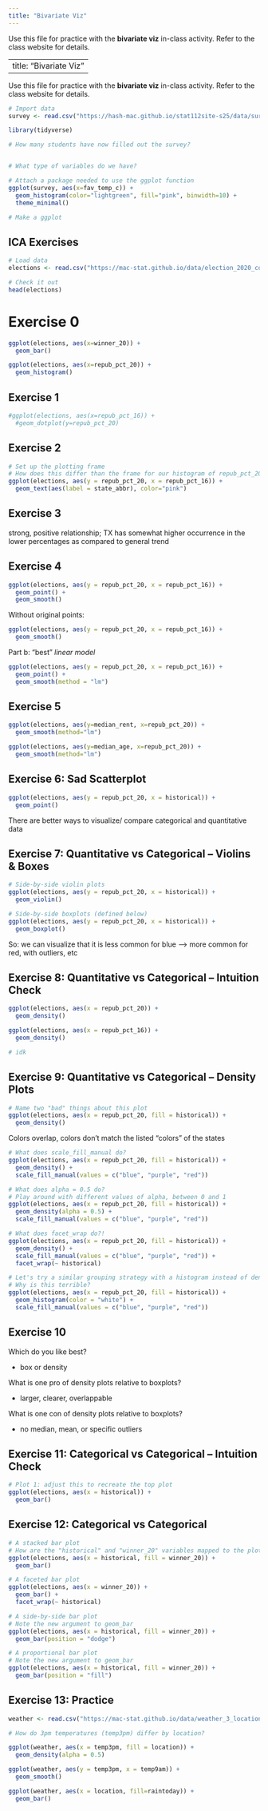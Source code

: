 ```yaml
---
title: "Bivariate Viz"
---
```


Use this file for practice with the **bivariate viz** in-class activity.  Refer to the class website for details.


---
title: "Bivariate Viz"
---

Use this file for practice with the **bivariate viz** in-class activity.  Refer to the class website for details.

```r
# Import data
survey <- read.csv("https://hash-mac.github.io/stat112site-s25/data/survey.csv")

library(tidyverse)

# How many students have now filled out the survey?


# What type of variables do we have?
```

```r
# Attach a package needed to use the ggplot function
ggplot(survey, aes(x=fav_temp_c)) +
  geom_histogram(color="lightgreen", fill="pink", binwidth=10) +
  theme_minimal() 

# Make a ggplot
```

## ICA Exercises

```r
# Load data
elections <- read.csv("https://mac-stat.github.io/data/election_2020_county.csv")

# Check it out
head(elections)
```

# Exercise 0

```r
ggplot(elections, aes(x=winner_20)) +
  geom_bar()
```

```r
ggplot(elections, aes(x=repub_pct_20)) +
  geom_histogram()
```

## Exercise 1
```r
#ggplot(elections, aes(x=repub_pct_16)) +
  #geom_dotplot(y=repub_pct_20)
```

## Exercise 2

```r
# Set up the plotting frame
# How does this differ than the frame for our histogram of repub_pct_20 alone?
ggplot(elections, aes(y = repub_pct_20, x = repub_pct_16)) +
  geom_text(aes(label = state_abbr), color="pink")

```

## Exercise 3

strong, positive relationship; TX has somewhat higher occurrence in the lower percentages as compared to general trend

## Exercise 4

```r
ggplot(elections, aes(y = repub_pct_20, x = repub_pct_16)) +
  geom_point() +
  geom_smooth()
```


Without original points: 
```r
ggplot(elections, aes(y = repub_pct_20, x = repub_pct_16)) +
  geom_smooth()
```


Part b: "best" *linear model*

```r
ggplot(elections, aes(y = repub_pct_20, x = repub_pct_16)) +
  geom_point() +
  geom_smooth(method = "lm")
```

## Exercise 5

```r
ggplot(elections, aes(y=median_rent, x=repub_pct_20)) +
  geom_smooth(method="lm")
```
  
```r
ggplot(elections, aes(y=median_age, x=repub_pct_20)) +
  geom_smooth(method="lm")
```
  
## Exercise 6: Sad Scatterplot

```r
ggplot(elections, aes(y = repub_pct_20, x = historical)) +
  geom_point()
```
  
There are better ways to visualize/ compare categorical and quantitative data

## Exercise 7: Quantitative vs Categorical – Violins & Boxes

```r
# Side-by-side violin plots
ggplot(elections, aes(y = repub_pct_20, x = historical)) +
  geom_violin()
```
  
```r
# Side-by-side boxplots (defined below)
ggplot(elections, aes(y = repub_pct_20, x = historical)) +
  geom_boxplot()
```
So: we can visualize that it is less common for blue --> more common for red, with outliers, etc

## Exercise 8: Quantitative vs Categorical – Intuition Check

```r
ggplot(elections, aes(x = repub_pct_20)) +
  geom_density()

ggplot(elections, aes(x = repub_pct_16)) +
  geom_density()

# idk
```

## Exercise 9: Quantitative vs Categorical – Density Plots

```r
# Name two "bad" things about this plot
ggplot(elections, aes(x = repub_pct_20, fill = historical)) +
  geom_density()
```

Colors overlap, colors don't match the listed "colors" of the states

```r
# What does scale_fill_manual do?
ggplot(elections, aes(x = repub_pct_20, fill = historical)) +
  geom_density() +
  scale_fill_manual(values = c("blue", "purple", "red"))
```

```r
# What does alpha = 0.5 do?
# Play around with different values of alpha, between 0 and 1
ggplot(elections, aes(x = repub_pct_20, fill = historical)) +
  geom_density(alpha = 0.5) +
  scale_fill_manual(values = c("blue", "purple", "red"))
```

```r
# What does facet_wrap do?!
ggplot(elections, aes(x = repub_pct_20, fill = historical)) +
  geom_density() +
  scale_fill_manual(values = c("blue", "purple", "red")) +
  facet_wrap(~ historical)
```

```r
# Let's try a similar grouping strategy with a histogram instead of density plot.
# Why is this terrible?
ggplot(elections, aes(x = repub_pct_20, fill = historical)) +
  geom_histogram(color = "white") +
  scale_fill_manual(values = c("blue", "purple", "red"))
```

## Exercise 10

Which do you like best?

- box or density

What is one pro of density plots relative to boxplots?

- larger, clearer, overlappable

What is one con of density plots relative to boxplots?

- no median, mean, or specific outliers

## Exercise 11: Categorical vs Categorical – Intuition Check

```r
# Plot 1: adjust this to recreate the top plot
ggplot(elections, aes(x = historical)) +
  geom_bar()
```

## Exercise 12: Categorical vs Categorical

```r
# A stacked bar plot
# How are the "historical" and "winner_20" variables mapped to the plot, i.e. what roles do they play?
ggplot(elections, aes(x = historical, fill = winner_20)) +
  geom_bar()
```

```r
# A faceted bar plot
ggplot(elections, aes(x = winner_20)) +
  geom_bar() +
  facet_wrap(~ historical)
```

```r
# A side-by-side bar plot
# Note the new argument to geom_bar
ggplot(elections, aes(x = historical, fill = winner_20)) +
  geom_bar(position = "dodge")
```

```r
# A proportional bar plot
# Note the new argument to geom_bar
ggplot(elections, aes(x = historical, fill = winner_20)) +
  geom_bar(position = "fill")
```

## Exercise 13: Practice

```r
weather <- read.csv("https://mac-stat.github.io/data/weather_3_locations.csv")
```

```r
# How do 3pm temperatures (temp3pm) differ by location?

ggplot(weather, aes(x = temp3pm, fill = location)) +
  geom_density(alpha = 0.5) 
```

```r
ggplot(weather, aes(y = temp3pm, x = temp9am)) + 
  geom_smooth() 
```

```r
ggplot(weather, aes(x = location, fill=raintoday)) +
  geom_bar()
```



